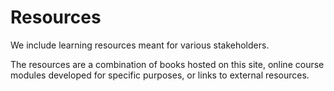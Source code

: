 # Resources

We include learning resources meant for various stakeholders. 

The resources are a combination of books hosted on this site, online course modules developed for specific purposes, or links to external resources. 